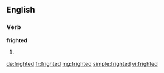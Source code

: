 ==English==

===Verb===
'''frighted'''

# {{en-past of|fright}}

[[de:frighted]]
[[fr:frighted]]
[[mg:frighted]]
[[simple:frighted]]
[[vi:frighted]]